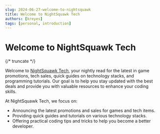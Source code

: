 ```yaml
---
slug: 2024-06-27-welcome-to-nightsquawk
title: Welcome to NightSquawk Tech
authors: [kreyes]
tags: [personal, introduction]
---
```


# Welcome to NightSquawk Tech
{/* truncate */}

Welcome to [NightSquawk Tech](https://nightsquawk.tech), your nightly read for the latest in game promotions, tech sales, quick guides on technology stacks, and programming tutorials. Our goal is to help you stay updated with the best deals and provide you with valuable resources to enhance your coding skills.

At NightSquawk Tech, we focus on:
- Announcing the latest promotions and sales for games and tech items.
- Providing quick guides and tutorials on various technology stacks.
- Offering practical coding tips and tricks to help you become a better developer.